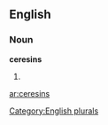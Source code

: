 ==English==

===Noun===
'''ceresins'''

# {{plural of|[[ceresin]]}}

[[Category:English plurals]]

[[ar:ceresins]]